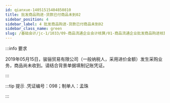---
id: qianxue-14051515404850810
title: 批发商品购进-货款已付商品未到02
sidebar_position: 4
sidebar_label: 4 批发商品购进-货款已付商品未到02
sidebar_class_name: green
slug: /基础会计/jc-1/1033/09-商品流通企业会计核算/01-商品流通企业批发商品购进核算/qianxue-1405151457455681242/qianxue-14051515404850810/批发商品购进-货款已付商品未到02
---

:::info 要求

2019年05月15日，骏骊贸易有限公司（一般纳税人，采用进价金额）发生采购业务，商品尚未收到。请结合背景单据填制记账凭证。

:::

:::tip 提示
  .凭证编号：098；制单人：孟珠
:::
